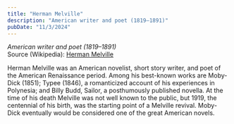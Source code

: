 ```yaml
---
title: "Herman Melville"
description: "American writer and poet (1819–1891)"
pubDate: "11/3/2024"
---
```


*American writer and poet (1819–1891)*  
Source (Wikipedia): [Herman Melville][1]

Herman Melville was an American novelist, short story writer, and poet of the American Renaissance period. Among his best-known works are Moby-Dick (1851); Typee (1846), a romanticized account of his experiences in Polynesia; and Billy Budd, Sailor, a posthumously published novella. At the time of his death Melville was not well known to the public, but 1919, the centennial of his birth, was the starting point of a Melville revival. Moby-Dick eventually would be considered one of the great American novels.

[1]: https://en.wikipedia.org/wiki/Herman_Melville
